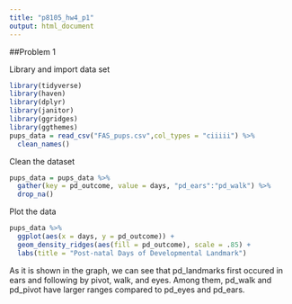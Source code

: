 ```yaml
---
title: "p8105_hw4_p1"
output: html_document
---
```


##Problem 1



Library and import data set
```r
library(tidyverse)
library(haven)
library(dplyr)
library(janitor)
library(ggridges)
library(ggthemes)
pups_data = read_csv("FAS_pups.csv",col_types = "ciiiii") %>%
  clean_names()
```

Clean the dataset
```r

pups_data = pups_data %>%
  gather(key = pd_outcome, value = days, "pd_ears":"pd_walk") %>%
  drop_na() 
```

Plot the data
```r
pups_data %>%
  ggplot(aes(x = days, y = pd_outcome)) + 
  geom_density_ridges(aes(fill = pd_outcome), scale = .85) +
  labs(title = "Post-natal Days of Developmental Landmark")
```


As it is shown in the graph, we can see that pd_landmarks first occured in ears and following by pivot, walk, and eyes. Among them, pd_walk and pd_pivot have larger ranges compared to pd_eyes and pd_ears.